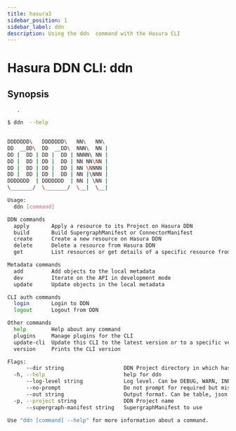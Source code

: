 ```yaml
---
title: hasura3 
sidebar_position: 1
sidebar_label: ddn 
description: Using the ddn  command with the Hasura CLI
---
```


# Hasura DDN CLI: ddn  

## Synopsis
       .

```bash
$ ddn  --help
       

DDDDDDD\   DDDDDDD\   NN\   NN\ 
DD  __DD\  DD  __DD\  NNN\  NN |
DD |  DD | DD |  DD | NNNN\ NN |
DD |  DD | DD |  DD | NN NN\NN |
DD |  DD | DD |  DD | NN \NNNN |
DD |  DD | DD |  DD | NN |\NNN |
DDDDDDD  | DDDDDDD  | NN | \NN |
\_______/  \_______/  \__|  \__|

Usage:
  ddn [command]

DDN commands
  apply       Apply a resource to its Project on Hasura DDN
  build       Build SupergraphManifest or ConnectorManifest
  create      Create a new resource on Hasura DDN
  delete      Delete a resource from Hasura DDN
  get         List resources or get details of a specific resource from Hasura DDN

Metadata commands
  add         Add objects to the local metadata
  dev         Iterate on the API in development mode
  update      Update objects in the local metadata

CLI auth commands
  login       Login to DDN
  logout      Logout from DDN

Other commands
  help        Help about any command
  plugins     Manage plugins for the CLI
  update-cli  Update this CLI to the latest version or to a specific version
  version     Prints the CLI version

Flags:
      --dir string                   DDN Project directory in which hasura.yaml is present (default ".")
  -h, --help                         help for ddn
      --log-level string             Log level. Can be DEBUG, WARN, INFO, ERROR, or FATAL. (default "INFO")
      --no-prompt                    Do not prompt for required but missing flags
      --out string                   Output format. Can be table, json or yaml. (default "table")
  -p, --project string               DDN Project name
      --supergraph-manifest string   SupergraphManifest to use

Use "ddn [command] --help" for more information about a command.
```

